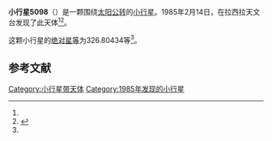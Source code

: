 {{Infobox planet
| bgcolour = #FFFFC0
| name = 5098
| symbol = 
| image = 
| caption = 
| discovery = yes
| discovery_ref = 
| discoverer = {{link-en|亨利·德波鸿诺|Henri Debehogne}}
| discovery_site = [[拉西拉天文台|拉西拉天文台]] 
| discovered = 1985年2月14日
| designations = yes
| mp_name = 
| named_after = 
| alt_names = 1985 CH2/ 1979 UN1 / 1981 EJ1
| mp_category = [[主带小行星|主带小行星]]
| orbit_ref = <ref name="a">[http://ssd.jpl.nasa.gov/sbdb.cgi?sstr=5098 5098] {{Wayback|url=http://ssd.jpl.nasa.gov/sbdb.cgi?sstr=5098 |date=20201124011830 }}，小行星數據庫瀏覽器（JPL Small-Body Database Browser）－[[美国国家航空航天局|美国国家航空航天局]]喷气推进实验室</ref>
| epoch = 2456400.5 (2013年4月18日更新)
| aphelion = {{convert|2.7623447|AU|km|3|abbr=on|lk=out}}
| perihelion = {{convert|2.3821951|AU|km|3|abbr=on}}
| semimajor = {{convert|2.5722699|AU|km|3|abbr=on}}
| eccentricity = 0.0738938
| period = 1506.861178 [[日|日]]<br />4.13[[儒略年|儒略年]]
| avg_speed = 
| inclination = 9.63891
| asc_node = 153.27329
| mean_anomaly = 
| arg_peri = 326.80434
| satellites = 
| physical_characteristics = yes
| dimensions = 
| mass = 
| density = 
| surface_grav = 
| escape_velocity = 
| sidereal_day = 
| axial_tilt = 
| pole_ecliptic_lat = 
| pole_ecliptic_lon = 
| albedo = 
| temperatures= 
| temp_name1 = 
| mean_temp_1 = 
| max_temp_1 = 
| temp_name2 = 
| max_temp_2 = 
| spectral_type = 
| abs_magnitude = 326.80434
}}

'''小行星5098'''（{{lang-en|5098}}）是一颗围绕[[太阳|太阳]][[公转|公转]]的[[小行星|小行星]]。1985年2月14日，{{link-en|亨利·德波鸿诺|Henri Debehogne}}在拉西拉天文台发现了此天体<ref name="a" /><ref>{{cite news|title=小行星列表|url=http://cfa-www.harvard.edu/iau/lists/NumberedMPs.txt|accessdate=2013-07-08|newspaper=哈佛大学|archive-date=2008-05-17|archive-url=https://web.archive.org/web/20080517010638/http://cfa-www.harvard.edu/iau/lists/NumberedMPs.txt|dead-url=no}}</ref>。

这颗小行星的[[绝对星等|绝对星等]]为326.80434等<ref name="a" />。

==参考文献==
{{reflist}}
{{Minor Planet Number|[[小行星5097|小行星5097]]|[[小行星5099|小行星5099]]}}

{{小天体}}

[[Category:小行星带天体|Category:小行星带天体]]
[[Category:1985年发现的小行星|Category:1985年发现的小行星]]

{{asteroid-stub}}